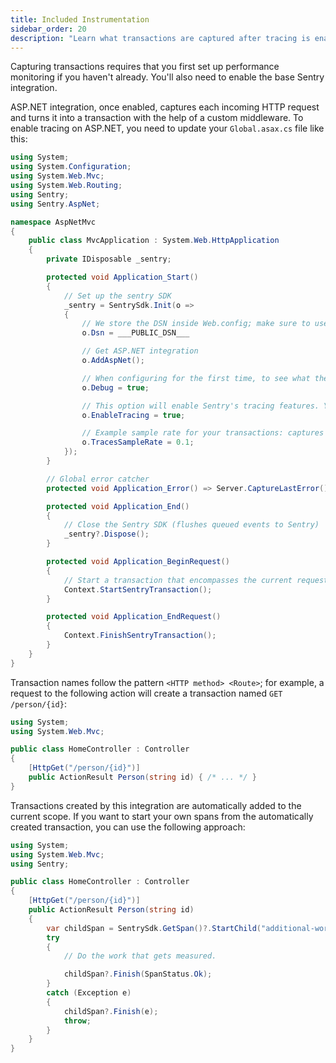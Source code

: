 ```yaml
---
title: Included Instrumentation
sidebar_order: 20
description: "Learn what transactions are captured after tracing is enabled."
---
```


<Note>

Capturing transactions requires that you first <PlatformLink to="/performance/">set up performance monitoring</PlatformLink> if you haven't already. You'll also need to enable the <PlatformLink to="/">base Sentry integration</PlatformLink>.

</Note>

ASP.NET integration, once enabled, captures each incoming HTTP request and turns it into a transaction with the help of a custom middleware. To enable tracing on ASP.NET, you need to update your `Global.asax.cs` file like this:

```csharp
using System;
using System.Configuration;
using System.Web.Mvc;
using System.Web.Routing;
using Sentry;
using Sentry.AspNet;

namespace AspNetMvc
{
    public class MvcApplication : System.Web.HttpApplication
    {
        private IDisposable _sentry;

        protected void Application_Start()
        {
            // Set up the sentry SDK
            _sentry = SentrySdk.Init(o =>
            {
                // We store the DSN inside Web.config; make sure to use your own DSN!
                o.Dsn = ___PUBLIC_DSN___

                // Get ASP.NET integration
                o.AddAspNet();

                // When configuring for the first time, to see what the SDK is doing:
                o.Debug = true;

                // This option will enable Sentry's tracing features. You still need to start transactions and spans.
                o.EnableTracing = true;

                // Example sample rate for your transactions: captures 10% of transactions
                o.TracesSampleRate = 0.1;
            });
        }

        // Global error catcher
        protected void Application_Error() => Server.CaptureLastError();

        protected void Application_End()
        {
            // Close the Sentry SDK (flushes queued events to Sentry)
            _sentry?.Dispose();
        }

        protected void Application_BeginRequest()
        {
            // Start a transaction that encompasses the current request
            Context.StartSentryTransaction();
        }

        protected void Application_EndRequest()
        {
            Context.FinishSentryTransaction();
        }
    }
}
```

Transaction names follow the pattern `<HTTP method> <Route>`; for example, a request to the following action will create a transaction named `GET /person/{id}`:

```csharp
using System;
using System.Web.Mvc;

public class HomeController : Controller
{
    [HttpGet("/person/{id}")]
    public ActionResult Person(string id) { /* ... */ }
}
```

Transactions created by this integration are automatically added to the current scope. If you want to start your own spans from the automatically created transaction, you can use the following approach:

```csharp
using System;
using System.Web.Mvc;
using Sentry;

public class HomeController : Controller
{
    [HttpGet("/person/{id}")]
    public ActionResult Person(string id)
    {
        var childSpan = SentrySdk.GetSpan()?.StartChild("additional-work");
        try
        {
            // Do the work that gets measured.

            childSpan?.Finish(SpanStatus.Ok);
        }
        catch (Exception e)
        {
            childSpan?.Finish(e);
            throw;
        }
    }
}
```

